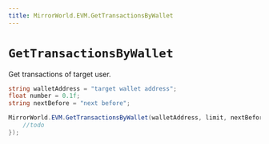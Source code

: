 ```yaml
---
title: MirrorWorld.EVM.GetTransactionsByWallet
---
```


# `GetTransactionsByWallet`

Get transactions of target user.
```csharp
string walletAddress = "target wallet address";
float number = 0.1f;
string nextBefore = "next before";

MirrorWorld.EVM.GetTransactionsByWallet(walletAddress, limit, nextBefore, (res) => {
    //todo
});
```